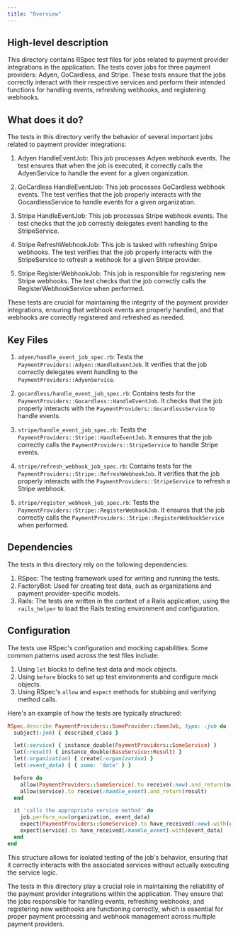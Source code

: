 ```yaml
---
title: "Overview"
---
```


## High-level description

This directory contains RSpec test files for jobs related to payment provider integrations in the application. The tests cover jobs for three payment providers: Adyen, GoCardless, and Stripe. These tests ensure that the jobs correctly interact with their respective services and perform their intended functions for handling events, refreshing webhooks, and registering webhooks.

## What does it do?

The tests in this directory verify the behavior of several important jobs related to payment provider integrations:

1. Adyen HandleEventJob: This job processes Adyen webhook events. The test ensures that when the job is executed, it correctly calls the AdyenService to handle the event for a given organization.

2. GoCardless HandleEventJob: This job processes GoCardless webhook events. The test verifies that the job properly interacts with the GocardlessService to handle events for a given organization.

3. Stripe HandleEventJob: This job processes Stripe webhook events. The test checks that the job correctly delegates event handling to the StripeService.

4. Stripe RefreshWebhookJob: This job is tasked with refreshing Stripe webhooks. The test verifies that the job properly interacts with the StripeService to refresh a webhook for a given Stripe provider.

5. Stripe RegisterWebhookJob: This job is responsible for registering new Stripe webhooks. The test checks that the job correctly calls the RegisterWebhookService when performed.

These tests are crucial for maintaining the integrity of the payment provider integrations, ensuring that webhook events are properly handled, and that webhooks are correctly registered and refreshed as needed.

## Key Files

1. `adyen/handle_event_job_spec.rb`:
   Tests the `PaymentProviders::Adyen::HandleEventJob`. It verifies that the job correctly delegates event handling to the `PaymentProviders::AdyenService`.

2. `gocardless/handle_event_job_spec.rb`:
   Contains tests for the `PaymentProviders::Gocardless::HandleEventJob`. It checks that the job properly interacts with the `PaymentProviders::GocardlessService` to handle events.

3. `stripe/handle_event_job_spec.rb`:
   Tests the `PaymentProviders::Stripe::HandleEventJob`. It ensures that the job correctly calls the `PaymentProviders::StripeService` to handle Stripe events.

4. `stripe/refresh_webhook_job_spec.rb`:
   Contains tests for the `PaymentProviders::Stripe::RefreshWebhookJob`. It verifies that the job properly interacts with the `PaymentProviders::StripeService` to refresh a Stripe webhook.

5. `stripe/register_webhook_job_spec.rb`:
   Tests the `PaymentProviders::Stripe::RegisterWebhookJob`. It ensures that the job correctly calls the `PaymentProviders::Stripe::RegisterWebhookService` when performed.

## Dependencies

The tests in this directory rely on the following dependencies:

1. RSpec: The testing framework used for writing and running the tests.
2. FactoryBot: Used for creating test data, such as organizations and payment provider-specific models.
3. Rails: The tests are written in the context of a Rails application, using the `rails_helper` to load the Rails testing environment and configuration.

## Configuration

The tests use RSpec's configuration and mocking capabilities. Some common patterns used across the test files include:

1. Using `let` blocks to define test data and mock objects.
2. Using `before` blocks to set up test environments and configure mock objects.
3. Using RSpec's `allow` and `expect` methods for stubbing and verifying method calls.

Here's an example of how the tests are typically structured:

```ruby
RSpec.describe PaymentProviders::SomeProvider::SomeJob, type: :job do
  subject(:job) { described_class }

  let(:service) { instance_double(PaymentProviders::SomeService) }
  let(:result) { instance_double(BaseService::Result) }
  let(:organization) { create(:organization) }
  let(:event_data) { { some: 'data' } }

  before do
    allow(PaymentProviders::SomeService).to receive(:new).and_return(service)
    allow(service).to receive(:handle_event).and_return(result)
  end

  it 'calls the appropriate service method' do
    job.perform_now(organization, event_data)
    expect(PaymentProviders::SomeService).to have_received(:new).with(organization)
    expect(service).to have_received(:handle_event).with(event_data)
  end
end
```

This structure allows for isolated testing of the job's behavior, ensuring that it correctly interacts with the associated services without actually executing the service logic.

The tests in this directory play a crucial role in maintaining the reliability of the payment provider integrations within the application. They ensure that the jobs responsible for handling events, refreshing webhooks, and registering new webhooks are functioning correctly, which is essential for proper payment processing and webhook management across multiple payment providers.